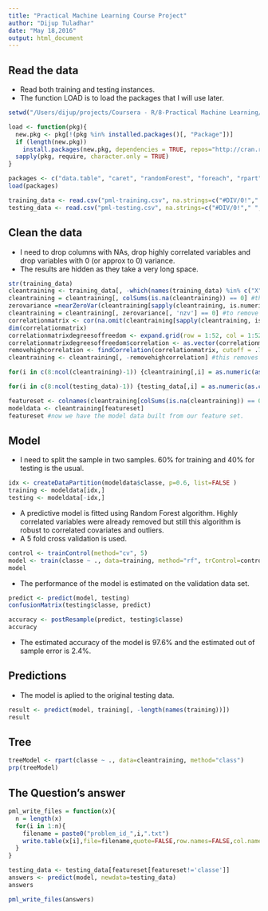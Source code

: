 ```yaml
---
title: "Practical Machine Learning Course Project"
author: "Dijup Tuladhar"
date: "May 18,2016"
output: html_document
---
```


## Read the data

* Read both training and testing instances. 
* The function LOAD is to load the packages that I will use later.
```r
setwd("/Users/dijup/projects/Coursera - R/8-Practical Machine Learning/MachineLearning/")

load <- function(pkg){
  new.pkg <- pkg[!(pkg %in% installed.packages()[, "Package"])]
  if (length(new.pkg))
    install.packages(new.pkg, dependencies = TRUE, repos="http://cran.rstudio.com/")
  sapply(pkg, require, character.only = TRUE)
} 

packages <- c("data.table", "caret", "randomForest", "foreach", "rpart", "rpart.plot", "corrplot")
load(packages)

training_data <- read.csv("pml-training.csv", na.strings=c("#DIV/0!"," ", "", "NA", "NAs", "NULL"))
testing_data <- read.csv("pml-testing.csv", na.strings=c("#DIV/0!"," ", "", "NA", "NAs", "NULL"))
```

## Clean the data
* I need to drop columns with NAs, drop highly correlated variables and drop variables with 0 (or approx to 0) variance.
* The results are hidden as they take a very long space.
```r
str(training_data)
cleantraining <- training_data[, -which(names(training_data) %in% c("X", "user_name", "raw_timestamp_part_1", "raw_timestamp_part_2", "cvtd_timestamp", "new_window", "num_window"))]
cleantraining = cleantraining[, colSums(is.na(cleantraining)) == 0] #this drops columns with NAs
zerovariance =nearZeroVar(cleantraining[sapply(cleantraining, is.numeric)], saveMetrics=TRUE)
cleantraining = cleantraining[, zerovariance[, 'nzv'] == 0] #to remove 0 or near to 0 variance variables
correlationmatrix <- cor(na.omit(cleantraining[sapply(cleantraining, is.numeric)]))
dim(correlationmatrix)
correlationmatrixdegreesoffreedom <- expand.grid(row = 1:52, col = 1:52)
correlationmatrixdegreesoffreedom$correlation <- as.vector(correlationmatrix) #this returns the correlation matrix in matrix format
removehighcorrelation <- findCorrelation(correlationmatrix, cutoff = .7, verbose = TRUE)
cleantraining <- cleantraining[, -removehighcorrelation] #this removes highly correlated variables (in psychometric theory .7+ correlation is a high correlation)

for(i in c(8:ncol(cleantraining)-1)) {cleantraining[,i] = as.numeric(as.character(cleantraining[,i]))}

for(i in c(8:ncol(testing_data)-1)) {testing_data[,i] = as.numeric(as.character(testing_data[,i]))} #Some columns were blank, hence are dropped. I will use a set that only includes complete columns. I also remove user name, timestamps and windows to have a light data set.

featureset <- colnames(cleantraining[colSums(is.na(cleantraining)) == 0])[-(1:7)]
modeldata <- cleantraining[featureset]
featureset #now we have the model data built from our feature set.
```

## Model
* I need to split the sample in two samples. 60% for training and 40% for testing is the usual.
```r
idx <- createDataPartition(modeldata$classe, p=0.6, list=FALSE )
training <- modeldata[idx,]
testing <- modeldata[-idx,]
```
* A predictive model is fitted using Random Forest algorithm. Highly correlated variables were already removed but still this algorithm is robust to correlated covariates and outliers. 
* A 5 fold cross validation is used.
```r
control <- trainControl(method="cv", 5)
model <- train(classe ~ ., data=training, method="rf", trControl=control, ntree=250)
model
```
* The performance of the model is estimated on the validation data set.  
```r
predict <- predict(model, testing)
confusionMatrix(testing$classe, predict)

accuracy <- postResample(predict, testing$classe)
accuracy
```
* The estimated accuracy of the model is 97.6% and the estimated out of sample error is 2.4%.

## Predictions
* The model is aplied to the original testing data.
```r
result <- predict(model, training[, -length(names(training))])
result
```  

## Tree
```r
treeModel <- rpart(classe ~ ., data=cleantraining, method="class")
prp(treeModel) 
```

## The Question's answer
```r
pml_write_files = function(x){
  n = length(x)
  for(i in 1:n){
    filename = paste0("problem_id_",i,".txt")
    write.table(x[i],file=filename,quote=FALSE,row.names=FALSE,col.names=FALSE)
  }
}

testing_data <- testing_data[featureset[featureset!='classe']]
answers <- predict(model, newdata=testing_data)
answers

pml_write_files(answers)
```